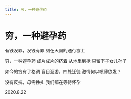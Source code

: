 ```yaml
---
title: 穷，一种避孕药
---
```


<div style={{ textAlign: "center" }}>

# 穷，一种避孕药

<div style={{ whiteSpace: "pre-line"}}>

有钱没罪，没钱有罪
刻在天国的通行劵上

穷，一种避孕药
成片成片的挤着
从地里到抢
只留下子女儿孙了

如今的穷有了格调
盲目洄游，四处迁徙
激情何以喷薄欲发？

没有反抗，毋需挣扎
我们都在等待怀孕

2020.8.22

</div>
</div>

